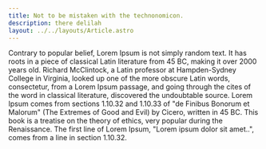 ```yaml
---
title: Not to be mistaken with the technonomicon.
description: there delilah
layout: ../../layouts/Article.astro
---
```


Contrary to popular belief, Lorem Ipsum is not simply random text. It has roots in a piece of classical Latin literature from 45 BC,
making it over 2000 years old. Richard McClintock, a Latin
professor at Hampden-Sydney College in Virginia, looked up one of
the more obscure Latin words, consectetur, from a Lorem Ipsum passage, and going
through the cites of the word in classical literature, discovered the undoubtable source.
Lorem Ipsum comes from sections 1.10.32 and 1.10.33 of "de Finibus Bonorum et Malorum"
(The Extremes of Good and Evil) by Cicero, written in 45 BC. This book is a treatise on the theory of ethics,
very popular during the Renaissance. The first line of Lorem Ipsum, "Lorem ipsum dolor sit amet..",
comes from a line in section 1.10.32.
